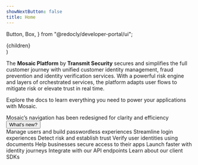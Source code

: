 ```yaml
---
showNextButton: false
title: Home
---
```


  Button,
  Box,
} from "@redocly/developer-portal/ui";

  <div style={{
    width: '90%',
    margin: '0px auto 36px',
    maxWidth: 1150,
  }}> {children} </div>
)

<Box>
  <Title margin="1.35em 0 8px" style={{fontSize: "32px", fontFamily: '"Plus Jakarta Sans", sans-serif'}}>
    Documentation
  </Title>
  <div style={{fontSize: "16px", marginTop: 24, marginBottom: 24, lineHeight: "1.6em"}}>
    <p>The <b>Mosaic Platform</b> by <b>Transmit Security</b> secures and simplifies the full customer journey with unified customer identity management, fraud prevention and identity verification services. With a powerful risk engine and layers of orchestrated services, the platform adapts user flows to mitigate risk or elevate trust in real time.</p>
    <p>Explore the docs to learn everything you need to power your applications with Mosaic.</p>
 </div>

  <div style={{
    background: `#F6F6F6 url(${getStartedBackground}) no-repeat max(280px, 100%)`,
    padding: 25,
    paddingBottom: 0,
    height: 194,
    display: 'flex',
    flexDirection: 'column',
  }}>
    <Title margin='0 0 5px'> New navigation in Admin Portal</Title>
    <div style={{fontSize: "16px", lineHeight: "23px"}}> Mosaic’s navigation has been redesigned for clarity and efficiency</div>
    <div style={{
        display: 'flex',
        justifyContent: 'start',
        alignItems: 'center',
        flex: 1
    }}>
      <Button to= "/guides/new_ui_announcement/" style={{
        backgroundColor: '#6981FF',
        color: '#FFFFFF',
        padding: '10px 60px',
        size: 'large',
        fontSize: '16px',
      }}> What's new?</Button>
    </div>
  </div>


  <Title margin="40px 0 12px"> Browse by solution </Title>
  <Cards>
    <Card title="B2C Identity" icon={b2cIcon} href="/guides/user/identity_mgmt_overview/">
      Manage users and build passwordless experiences
    </Card>
    <Card title="SSO and Federation" icon={ssoIcon} href="/guides/user/sso_orchestration/sso_overview/">
      Streamline login experiences
    </Card>
    <Card title="Fraud Prevention" icon={riskIcon} href="/guides/risk/overview/">
      Detect risk and establish trust
    </Card>
    <Card title="Identity Verification" icon={verifyIcon} href="/guides/verify/identity_verification_overview/">
      Verify user identities using documents
    </Card>
    <Card title="B2B Identity" icon={b2bIcon} href="/guides/user/b2b/overview/">
      Help businesses secure access to their apps
    </Card>

  </Cards>

  <Title margin="40px 0 12px"> Build experiences with Mosaic </Title>
  <Cards>
    <Card title="Journeys" isBig={true} icon={idoIcon} href="/guides/journeys_intro/">
      Launch faster with identity journeys
    </Card>
    <Card title="APIs" isBig={true} icon={apiIcon} href="/openapi/api_ref_overview/">
      Integrate with our API endpoints
    </Card>
    <Card title="SDKs" isBig={true} icon={sdkIcon} href="/sdk-ref/sdk_ref_intro/">
      Learn about our client SDKs
    </Card>
  </Cards>

</Box>
